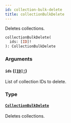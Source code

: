 ```yaml
---
id: collection-bulk-delete
title: collectionBulkDelete
---
```


Deletes collections.

```graphql
collectionBulkDelete(
  ids: [ID]!
): CollectionBulkDelete

```

### Arguments

#### `ids` ([`[ID]!`](../../../developer/api-reference/scalars/id))

List of collection IDs to delete.

### Type

#### [`CollectionBulkDelete`](../../../developer/api-reference/objects/collection-bulk-delete)

Deletes collections.
